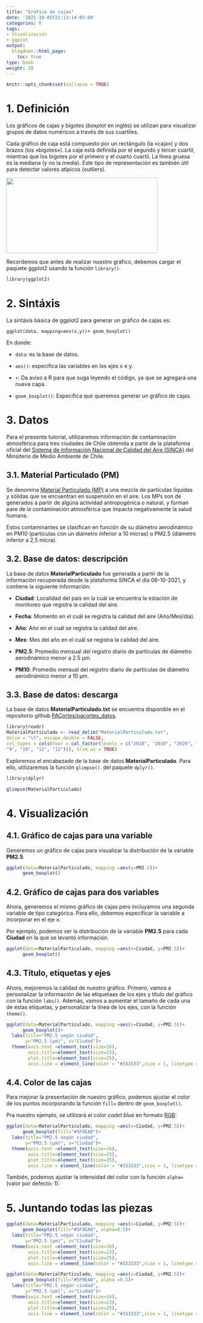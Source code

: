 ```yaml
---
title: "Grafico de cajas"
date: '2021-10-05T21:13:14-05:00'
categories: R
tags:
- Visualización
- ggplot
output:
  blogdown::html_page:
    toc: true
type: book
weight: 20
---
```

```r
knitr::opts_chunk$set(collapse = TRUE)
```

# 1. Definición
Los gráficos de cajas y bigotes (*boxplot* en inglés) se utilizan para visualizar grupos de datos numéricos a través de sus cuartiles.

Cada gráfico de caja está compuesto por un rectángulo (la «caja») y dos brazos (los «bigotes»). La caja está definida por el segundo y tercer cuartil, mientras que los bigotes por el primero y el cuarto cuartil. La línea gruesa es la mediana (y no la media). Este tipo de representación es también útil para detectar valores atípicos (outliers).

![](/courses/ggplot2/Boxplot_files/boxplot.png){width=400px height=200px}


Recordemos que antes de realizar nuestro gráfico, debemos cargar el paquete ggplot2 usando la función `library()`.

```r
library(ggplot2)
```

# 2. Sintáxis 

La sintáxis básica de ggplot2 para generar un gráfico de cajas es:

`ggplot(data, mapping=aes(x,y))+ geom_boxplot()`

En donde:

* `data`: es la base de datos.

* `aes()`: especifica las variables en los ejes x e y.

* `+`: Da aviso a R para que suga leyendo el código, ya que se agregará una nueva capa.

* `geom_boxplot()`: Especifica que queremos generar un gráfico de cajas.

# 3. Datos

Para el presente tutorial, utilizaremos información de contaminación atmosférica para tres ciudades de Chile obtenida a partir de la plataforma oficial del [Sistema de Información Nacional de Calidad del Aire (SINCA)](https://sinca.mma.gob.cl/#) del Minsiterio de Medio Ambiente de Chile.

## 3.1. Material Particulado (PM)

Se denomina [Material Particulado (MP)](https://sinca.mma.gob.cl/index.php/pagina/index/id/glosario) a una mezcla de partículas líquidas y sólidas que se encuentran en suspensión en el aire. Los MPs son de generados a partir de algúna actividad antropogénica o natural, y forman pare de la contaminación atmosférica que impacta negativamente la salud humana. 

Estos contaminantes se clasifican en función de su diámetro aerodinámico en PM10 (partículas con un diámetro inferior a 10 micras) o PM2.5 (diámetro inferior a 2,5 micra).


## 3.2. Base de datos: descripción

La base de datos **MaterialParticulado** fue generada a partir de la información recuperada desde la plataforma SINCA el día 06-10-2021, y contiene la siguiente información:

* **Ciudad**: Localidad del país en la cuál se encuentra la estación de monitoreo que registra la calidad del aire.

* **Fecha**: Momento en el cuál se registra la calidad del aire (Año/Mes/día).

* **Año**: Año en el cuál se registra la calidad del aire.

* **Mes**: Mes del año en el cuál se registra la calidad del aire.

* **PM2.5**: Promedio mensual del registro diario de partículas de diámetro aerodinámico menor a 2.5 μm.

* **PM10**: Promedio mensual del registro diario de partículas de diámetro aerodinámico menor a 10 μm.


## 3.3. Base de datos: descarga

La base de datos **MaterialParticulado.txt** se encuentra disponible en el repositorio github [PACortes/pacortes_datos](https://github.com/PACortes/pacortes_datos).


```r
library(readr)
MaterialParticulado <- read_delim("MaterialParticulado.txt", 
delim = "\t", escape_double = FALSE, 
col_types = cols(Year = col_factor(levels = c("2018", "2019", "2020", "2021")), Mes = col_factor(levels = c("1", "2", "3", "4", "5", "6", "7", "8", 
"9", "10", "11", "12"))), trim_ws = TRUE)
```

Exploremos el encabezado de la base de datos **MaterialParticulado**. Para ello, utilizaremos la función `glimpse()`. del paquete `dplyr()`.

```r
library(dplyr)

glimpse(MaterialParticulado)
```


# 4. Visualización 

## 4.1. Gráfico de cajas para una variable
Generemos un gráfico de cajas para visualizar la distribución de la variable **PM2.5**.

```r
ggplot(data=MaterialParticulado, mapping =aes(y=PM2.5))+
      geom_boxplot()
```

## 4.2. Gráfico de cajas para dos variables
Ahora, generemos el mismo gráfico de cajas pero incluyamos una segunda variable de tipo categórica. Para ello, debemos especificar la variable a incorporar en el eje x.

Por ejemplo, podemos ver la distribución de la variable **PM2.5** para cada **Ciudad** en la que se levantó información. 


```r
ggplot(data=MaterialParticulado, mapping =aes(x=Ciudad, y=PM2.5))+
      geom_boxplot()
```

## 4.3. Título, etiquetas y ejes
Ahora, mejoremos la calidad de nuestro gráfico. Primero, vamos a personalizar la información de las etiquetaas de los ejes y título del gráfico  con la función `labs()`. Además, vamos a aumentar el tamaño de cada una de estas etiquetas, y personalizar la línea de los ejes, con la función `theme()`.

```r
ggplot(data=MaterialParticulado, mapping =aes(x=Ciudad, y=PM2.5))+
      geom_boxplot()+
  labs(title="PM2.5 según ciudad",
       y="PM2.5 (μm)", x="Ciudad")+
  theme(axis.text =element_text(size=16),
        axis.title=element_text(size=23),
        plot.title=element_text(size=25),
        axis.line = element_line(color = "#333333",size = 1, linetype = "solid"))
```

## 4.4. Color de las cajas
Para mejorar la presentación de nuestro gráfico, podemos ajustar el color de los puntos incorporando la función `fill=` dentro de `geom_boxplot()`.

Pra nuestro ejemplo, se utilizará el color *cadet blue* en formato [RGB](https://flaviocopes.com/rgb-color-codes/):

```r
ggplot(data=MaterialParticulado, mapping =aes(x=Ciudad, y=PM2.5))+
      geom_boxplot(fill="#5F9EA0")+
  labs(title="PM2.5 según ciudad",
       y="PM2.5 (μm)", x="Ciudad")+
  theme(axis.text =element_text(size=16),
        axis.title=element_text(size=23),
        plot.title=element_text(size=25),
        axis.line = element_line(color = "#333333",size = 1, linetype = "solid"))
```


También, podemos ajustar la intensidad del color con la función `alpha=` (valor por defecto: 1): 

# 5. Juntando todas las piezas


```r
ggplot(data=MaterialParticulado, mapping =aes(x=Ciudad, y=PM2.5))+
      geom_boxplot(fill="#5F9EA0", alpha=0.5)+
  labs(title="PM2.5 según ciudad",
       y="PM2.5 (μm)", x="Ciudad")+
  theme(axis.text =element_text(size=16),
        axis.title=element_text(size=23),
        plot.title=element_text(size=25),
        axis.line = element_line(color = "#333333",size = 1, linetype = "solid"))
```



```r
ggplot(data=MaterialParticulado, mapping =aes(x=Ciudad, y=PM2.5))+
      geom_boxplot(fill="#5F9EA0", alpha =0.5)+
  labs(title="PM2.5 según ciudad",
       y="PM2.5 (μm)", x="Ciudad")+
  theme(axis.text =element_text(size=16),
        axis.title=element_text(size=23),
        plot.title=element_text(size=25),
        axis.line = element_line(color = "#333333",size = 1, linetype = "solid"))
```


